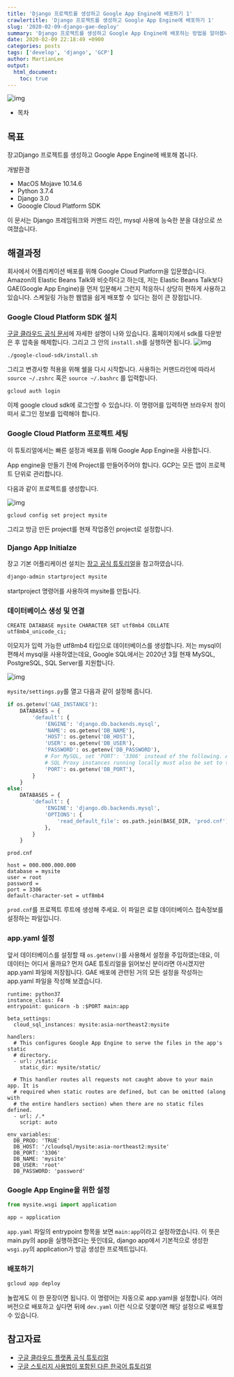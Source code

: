 ```yaml
---
title: 'Django 프로젝트를 생성하고 Google App Engine에 배포하기 1'
crawlertitle: 'Django 프로젝트를 생성하고 Google App Engine에 배포하기 1'
slug: '2020-02-09-django-gae-deploy'
summary: 'Django 프로젝트를 생성하고 Google App Engine에 배포하는 방법을 알아봅니다.'
date: 2020-02-09 22:18:49 +0900
categories: posts
tags: ['develop', 'django', 'GCP']
author: MartianLee
output:
  html_document:
    toc: true
---
```


![img](/static/post-images/200209_django-gae-deploy/0.jpg)

- 목차

## 목표

장고Django 프로젝트를 생성하고 Google Appe Engine에 배포해 봅니다.

개발환경

- MacOS Mojave 10.14.6
- Python 3.7.4
- Django 3.0
- Gooogle Cloud Platform SDK

이 문서는 Django 프레임워크와 커맨드 라인, mysql 사용에 능숙한 분을 대상으로 쓰여졌습니다.

## 해결과정

회사에서 어플리케이션 배포를 위해 Google Cloud Platform을 입문했습니다. Amazon의 Elastic Beans Talk와 비슷하다고 하는데, 저는 Elastic Beans Talk보다 GAE(Google App Engine)을 먼저 입문해서 그런지 적응하니 상당히 편하게 사용하고 있습니다. 스케일링 가능한 웹앱을 쉽게 배포할 수 있다는 점이 큰 장점입니다.

### Google Cloud Platform SDK 설치

[구글 클라우드 공식 문서](https://cloud.google.com/sdk/docs/quickstarts)에 자세한 설명이 나와 있습니다. 홈페이지에서 sdk를 다운받은 후 압축을 해제합니다. 그리고 그 안의 `install.sh`를 실행하면 됩니다.
![img](/static/post-images/200209_django-gae-deploy/1.png)

```
./google-cloud-sdk/install.sh
```

그리고 변경사항 적용을 위해 쉘을 다시 시작합니다. 사용하는 커맨드라인에 따라서 `source ~/.zshrc` 혹은 `source ~/.bashrc` 를 입력합니다.

```
gcloud auth login
```

이제 google cloud sdk에 로그인할 수 있습니다. 이 명령어를 입력하면 브라우저 창이 떠서 로그인 정보를 입력해야 합니다.

### Google Cloud Platform 프로젝트 세팅

이 튜토리얼에서는 빠른 설정과 배포를 위해 Google App Engine을 사용합니다.

App engine을 만들기 전에 Project를 만들어주어야 합니다. GCP는 모든 앱이 프로젝트 단위로 관리합니다.

다음과 같이 프로젝트를 생성합니다.

![img](/static/post-images/200209_django-gae-deploy/3.jpg)

```
gcloud config set project mysite
```

그리고 방금 만든 project를 현재 작업중인 project로 설정합니다.

### Django App Initialze

장고 기본 어플리케이션 설치는 [장고 공식 튜토리얼](https://docs.djangoproject.com/en/3.0/intro/tutorial01/)을 참고하였습니다.

```bash
django-admin startproject mysite
```

startproject 명령어를 사용하여 mysite를 만듭니다.

### 데이터베이스 생성 및 연결

```mysql
CREATE DATABASE mysite CHARACTER SET utf8mb4 COLLATE utf8mb4_unicode_ci;
```

이모지가 입력 가능한 utf8mb4 타입으로 데이터베이스를 생성합니다. 저는 mysql이 편해서 mysql을 사용하였는데요, Google SQL에서는 2020년 3월 현재 MySQL, PostgreSQL, SQL Server를 지원합니다.

![img](/static/post-images/200209_django-gae-deploy/2.jpg)

`mysite/settings.py`를 열고 다음과 같이 설정해 줍니다.

```python
if os.getenv('GAE_INSTANCE'):
    DATABASES = {
        'default': {
            'ENGINE': 'django.db.backends.mysql',
            'NAME': os.getenv('DB_NAME'),
            'HOST': os.getenv('DB_HOST'),
            'USER': os.getenv('DB_USER'),
            'PASSWORD': os.getenv('DB_PASSWORD'),
            # For MySQL, set 'PORT': '3306' instead of the following. Any Cloud
            # SQL Proxy instances running locally must also be set to tcp:3306.
            'PORT': os.getenv('DB_PORT'),
        }
    }
else:
    DATABASES = {
        'default': {
            'ENGINE': 'django.db.backends.mysql',
            'OPTIONS': {
                'read_default_file': os.path.join(BASE_DIR, 'prod.cnf'),
            },
        }
    }
```

`prod.cnf`

```
host = 000.000.000.000
database = mysite
user = root
password =
port = 3306
default-character-set = utf8mb4
```

`prod.cnf`를 프로젝트 루트에 생성해 주세요. 이 파일은 로컬 데이터베이스 접속정보를 설정하는 파일입니다.

### app.yaml 설정

앞서 데이터베이스를 설정할 때 `os.getenv()`를 사용해서 설정을 주입하였는데요, 이 데이터는 어디서 올까요? 먼저 GAE 튜토리얼을 읽어보신 분이라면 아시겠지만 app.yaml 파일에 저장됩니다. GAE 배포에 관련된 거의 모든 설정을 작성하는 app.yaml 파일을 작성해 보겠습니다.

```
runtime: python37
instance_class: F4
entrypoint: gunicorn -b :$PORT main:app

beta_settings:
  cloud_sql_instances: mysite:asia-northeast2:mysite

handlers:
  # This configures Google App Engine to serve the files in the app's static
  # directory.
  - url: /static
    static_dir: mysite/static/

  # This handler routes all requests not caught above to your main app. It is
  # required when static routes are defined, but can be omitted (along with
  # the entire handlers section) when there are no static files defined.
  - url: /.*
    script: auto

env_variables:
  DB_PROD: 'TRUE'
  DB_HOST: '/cloudsql/mysite:asia-northeast2:mysite'
  DB_PORT: '3306'
  DB_NAME: 'mysite'
  DB_USER: 'root'
  DB_PASSWORD: 'password'
```

### Google App Engine을 위한 설정

```python
from mysite.wsgi import application

app = application
```

`app.yaml` 파일의 entrypoint 항목을 보면 `main:app`이라고 설정하였습니다. 이 뜻은 main.py의 app을 실행하겠다는 뜻인데요, django app에서 기본적으로 생성한 `wsgi.py`의 application가 방금 생성한 프로젝트입니다.

### 배포하기

```bash
gcloud app deploy
```

놀랍게도 이 한 문장이면 됩니다. 이 명령어는 자동으로 app.yaml을 설정합니다. 여러 버전으로 배포하고 싶다면 뒤에 `dev.yaml` 이런 식으로 덧붙이면 해당 설정으로 배포할 수 있습니다.

## 참고자료

- [구글 클라우드 플랫폼 공식 튜토리얼](https://cloud.google.com/gcp/getting-started/?hl=ko)
- [구글 스토리지 사용법이 포함된 다른 한국어 튜토리얼](https://amanokaze.github.io/blog/Construct-Django-Application-using-GAE-Storage/)
